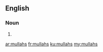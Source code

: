 ==English==

===Noun===
{{head|en|plural}}

# {{plural of|mullah|lang=en}}

[[ar:mullahs]]
[[fr:mullahs]]
[[ku:mullahs]]
[[my:mullahs]]